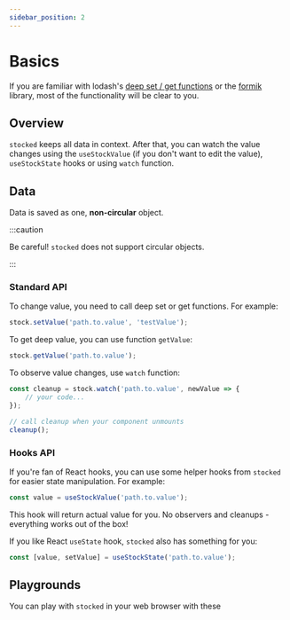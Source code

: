 ```yaml
---
sidebar_position: 2
---
```


# Basics

If you are familiar with lodash's [deep set / get functions](https://lodash.com/docs/4.17.15#set) or the [formik](https://formik.org/) library, most of the functionality will be clear to you.

## Overview

`stocked` keeps all data in context. After that, you can watch the value changes using the `useStockValue` (if you don't want to edit the value), `useStockState` hooks or using `watch` function.

## Data

Data is saved as one, **non-circular** object.

:::caution

Be careful! `stocked` does not support circular objects.

:::

### Standard API

To change value, you need to call deep set or get functions. For example:

```js
stock.setValue('path.to.value', 'testValue');
```

To get deep value, you can use function `getValue`:

```js
stock.getValue('path.to.value');
```

To observe value changes, use `watch` function:

```js
const cleanup = stock.watch('path.to.value', newValue => {
    // your code...
});

// call cleanup when your component unmounts
cleanup();
```

### Hooks API

If you're fan of React hooks, you can use some helper hooks from `stocked` for easier state manipulation. For example:

```js
const value = useStockValue('path.to.value');
```

This hook will return actual value for you. No observers and cleanups - everything works out of the box!

If you like React `useState` hook, `stocked` also has something for you:

```js
const [value, setValue] = useStockState('path.to.value');
```

## Playgrounds

You can play with `stocked` in your web browser with these